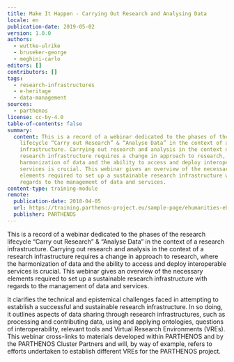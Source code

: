 ```yaml
---
title: Make It Happen - Carrying Out Research and Analysing Data
locale: en
publication-date: 2019-05-02
version: 1.0.0
authors:
  - wuttke-ulrike
  - bruseker-george
  - meghini-carlo
editors: []
contributors: []
tags:
  - research-infrastructures
  - e-heritage
  - data-management
sources:
  - parthenos
license: cc-by-4.0
table-of-contents: false
summary:
  content: This is a record of a webinar dedicated to the phases of the research
    lifecycle “Carry out Research” & “Analyse Data” in the context of a research
    infrastructure. Carrying out research and analysis in the context of a
    research infrastructure requires a change in approach to research, where the
    harmonization of data and the ability to access and deploy interoperable
    services is crucial. This webinar gives an overview of the necessary
    elements required to set up a sustainable research infrastructure with
    regards to the management of data and services.
content-type: training-module
remote:
  publication-date: 2018-04-05
  url: https://training.parthenos-project.eu/sample-page/ehumanities-eheritage-webinar-series/webinar-boost-your-ehumanities-and-eheritage-research-with-research-infrastructures/
  publisher: PARTHENOS
---
```

This is a record of a webinar dedicated to the phases of the research lifecycle “Carry out Research” & “Analyse Data” in the context of a research infrastructure. Carrying out research and analysis in the context of a research infrastructure requires a change in approach to research, where the harmonization of data and the ability to access and deploy interoperable services is crucial. This webinar gives an overview of the necessary elements required to set up a sustainable research infrastructure with regards to the management of data and services.

It clarifies the technical and epistemical challenges faced in attempting to establish a successful and sustainable research infrastructure. In so doing, it outlines aspects of data sharing through research infrastructures, such as processing and contributing data, using and applying ontologies, questions of interoperability, relevant tools and Virtual Research Environments (VREs). This webinar cross-links to materials developed within PARTHENOS and by the PARTHENOS Cluster Partners and will, by way of example, refers to efforts undertaken to establish different VREs for the PARTHENOS project.

<ExternalResource title="Interested in learning more?" subtitle="Check out Make It Happen – Carrying Out Research and Analysing Data on PARTHENOS" url="https://training.parthenos-project.eu/sample-page/ehumanities-eheritage-webinar-series/webinar-make-it-happen-carrying-out-research-and-analysing-data/" />
